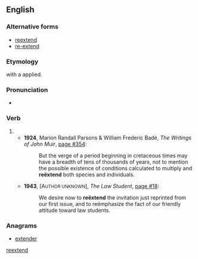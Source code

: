 {{also|reextend}}
==English==

===Alternative forms===
* [[reextend]]
* [[re-extend]]

===Etymology===
{{prefix|re|extend|lang=en}} with a {{l|en|diaeresis}} applied.

===Pronunciation===
* {{a|UK}} {{IPA|/ɹi.ɛksˈtɛnd/|lang=en}}

===Verb===
{{en-verb}}

# {{rare spelling of|re-extend}}
#* '''1924''', Marion Randall Parsons & William Frederic Badè, ''The Writings of John Muir'', [http://www.google.co.uk/books?id=xrAhEYqkZB8C&q=%22re%C3%ABxtend%22&dq=%22re%C3%ABxtend%22&pgis=1 page #354]:
#*: But the verge of a period beginning in cretaceous times may have a breadth of tens of thousands of years, not to mention the possible existence of conditions calculated to multiply and '''reëxtend''' both species and individuals.
#* '''1943''', [A<small>UTHOR UNKNOWN</small>], ''The Law Student'', [http://www.google.co.uk/books?id=WRcvAAAAIAAJ&q=%22re%C3%ABxtend%22&dq=%22re%C3%ABxtend%22&pgis=1 page #18]:
#*: We desire now to '''reëxtend''' the invitation just reprinted from our first issue, and to reëmphasize the fact of our friendly attitude toward law students.

===Anagrams===
* [[extender#English|extender]]

[[Category:English terms spelled with Ë|reextend]]
